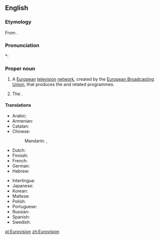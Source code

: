 ==English==

===Etymology===
From {{prefix|Euro|vision}}.

===Pronunciation===
*: {{rhymes|ɪʒən}}

===Proper noun===
{{en-proper noun}}

# {{trademark}} A [[European]] [[television]] [[network]], created by the [[w:European Broadcasting Union|European Broadcasting Union]], that produces the {{w|Eurovision Song Contest}} and related programmes.
# The {{w|Eurovision Song Contest}}.

====Translations====
{{trans-top|television network}}
* Arabic: {{t-|ar|يوروفيجن|m|tr=yurufijn}}
* Armenian: {{t-|hy|Եվրատեսիլ|tr=Evratesil}}
* Catalan: {{t-|ca|Eurovisió}}
* Chinese:
*: Mandarin: {{t|cmn|歐洲電視網|sc=Hani}}, {{t|cmn|欧洲电视网|tr=Ōuzhōu Diànshìwǎng|sc=Hani}}
* Dutch: {{t+|nl|Eurovisie}}
* Finnish: {{t-|fi|Euroopan yleisradiounioni}}
* French: {{t-|fr|Eurovision|f}}
* German: {{t-|de|Eurovision|f}}
* Hebrew: {{t-|he|אירוויזיון}}
{{trans-mid}}
* Interlingua: {{t-|ia|Eurovision}}
* Japanese: {{t-|ja|ユーロビジョン|tr=Yūrobijon}}
* Korean: {{t-|ko|유로비전|tr=Yurobijeon|sc=Hang}}
* Maltese: {{t-|mt|Eurovision|alt=Il-Eurovision}}
* Polish: {{t-|pl|Eurowizja|f}}
* Portuguese: {{t-|pt|Eurovisão|f}}
* Russian: {{t+|ru|Евровидение|n|tr=Jevrovídenije}}
* Spanish: {{t-|es|Eurovision|f}}
* Swedish: {{t-|sv|Eurovision|c}}
{{trans-bottom}}

[[pl:Eurovision]]
[[zh:Eurovision]]